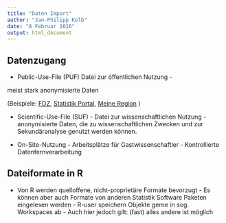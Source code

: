 ```yaml
---
title: "Daten Import"
author: "Jan-Philipp Kolb"
date: "8 Februar 2016"
output: html_document
---
```


## Datenzugang

- Public-Use-File (PUF) Datei zur öffentlichen Nutzung - 

meist stark anonymisierte Daten

(Beispiele: [FDZ](www.forschungsdatenzentrum.de), [Statistik Portal](www.statistik-portal.de), [Meine Region](www.infothek.statistik.rlp.de/lis/MeineRegion/index.asp) )

- Scientific-Use-File (SUF) - Datei zur wissenschaftlichen Nutzung - anonymisierte Daten, die zu wissenschaftlichen Zwecken und zur Sekundäranalyse genutzt werden können. 
 
- On-Site-Nutzung - Arbeitsplätze für Gastwissenschaftler - Kontrollierte Datenfernverarbeitung

## Dateiformate in R

-  Von R werden quelloffene, nicht-proprietäre Formate bevorzugt
		-  Es können aber auch Formate von anderen Statistik Software Paketen eingelesen werden
		-  R-user speichern Objekte gerne in sog. Workspaces ab
		-  Auch hier jedoch gilt: (fast) alles andere ist möglich

